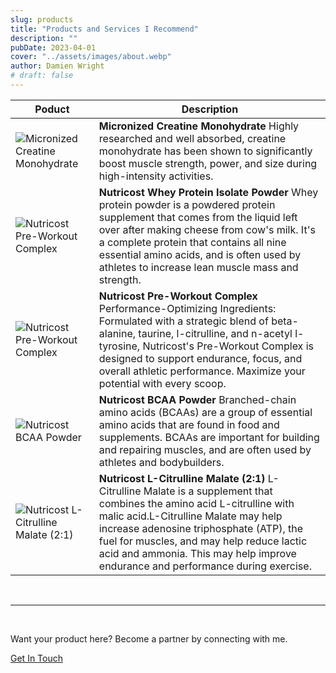```yaml
---
slug: products
title: "Products and Services I Recommend"
description: ""
pubDate: 2023-04-01
cover: "../assets/images/about.webp"
author: Damien Wright
# draft: false
---
```


| Poduct   | Description |
| -------- | ------- |
| ![Micronized Creatine Monohydrate](https://fitstud.io/images/nutricost-creatine-monohydrate-powder.webp) | **Micronized Creatine Monohydrate** Highly researched and well absorbed, creatine monohydrate has been shown to significantly boost muscle strength, power, and size during high-intensity activities. |
| ![Nutricost Pre-Workout Complex](https://fitstud.io/images/nutricost-creatine-monohydrate-powder.webp) | **Nutricost Whey Protein Isolate Powder** Whey protein powder is a powdered protein supplement that comes from the liquid left over after making cheese from cow's milk. It's a complete protein that contains all nine essential amino acids, and is often used by athletes to increase lean muscle mass and strength. |
| ![Nutricost Pre-Workout Complex](https://fitstud.io/images/nutricost-creatine-monohydrate-powder.webp) | **Nutricost Pre-Workout Complex** Performance-Optimizing Ingredients: Formulated with a strategic blend of beta-alanine, taurine, l-citrulline, and n-acetyl l-tyrosine, Nutricost's Pre-Workout Complex is designed to support endurance, focus, and overall athletic performance. Maximize your potential with every scoop. |
| ![Nutricost BCAA Powder](https://fitstud.io/images/nutricost-creatine-monohydrate-powder.webp) | **Nutricost BCAA Powder** Branched-chain amino acids (BCAAs) are a group of essential amino acids that are found in food and supplements. BCAAs are important for building and repairing muscles, and are often used by athletes and bodybuilders. |
| ![Nutricost L-Citrulline Malate (2:1)](https://fitstud.io/images/nutricost-creatine-monohydrate-powder.webp) | **Nutricost L-Citrulline Malate (2:1)** L-Citrulline Malate is a supplement that combines the amino acid L-citrulline with malic acid.L-Citrulline Malate may help increase adenosine triphosphate (ATP), the fuel for muscles, and may help reduce lactic acid and ammonia. This may help improve endurance and performance during exercise. |


&nbsp;

---

&nbsp;

Want your product here? Become a partner by connecting with me.

<a href="/contact" class="btn btn-primary py-2 mt-8">Get In Touch</a>
